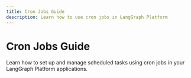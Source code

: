 ```yaml
---
title: Cron Jobs Guide
description: Learn how to use cron jobs in LangGraph Platform
---
```


# Cron Jobs Guide

Learn how to set up and manage scheduled tasks using cron jobs in your LangGraph Platform applications. 
